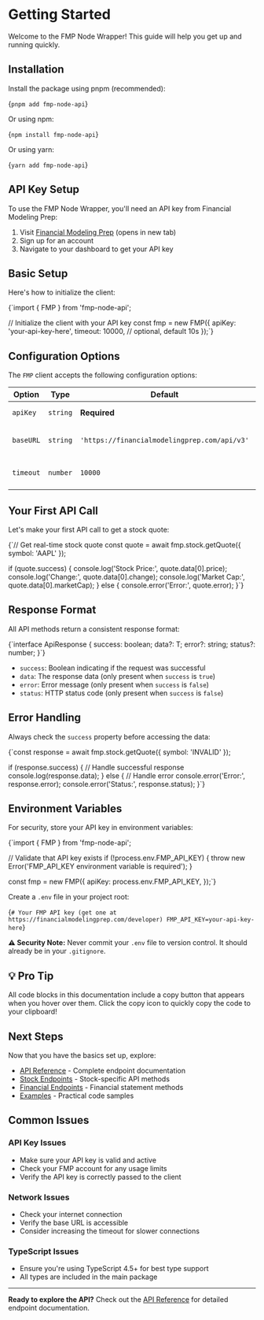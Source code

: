 # Getting Started

Welcome to the FMP Node Wrapper! This guide will help you get up and
running quickly.

## Installation

Install the package using pnpm (recommended):

<CodeBlock language="bash">{`pnpm add fmp-node-api`}</CodeBlock>

Or using npm:

<CodeBlock language="bash">{`npm install fmp-node-api`}</CodeBlock>

Or using yarn:

<CodeBlock language="bash">{`yarn add fmp-node-api`}</CodeBlock>

## API Key Setup

To use the FMP Node Wrapper, you'll need an API key from Financial
Modeling Prep:

1. Visit [Financial Modeling Prep](https://financialmodelingprep.com/) (opens in new tab)
2. Sign up for an account
3. Navigate to your dashboard to get your API key

## Basic Setup

Here's how to initialize the client:

<CodeBlock language="typescript">
{`import { FMP } from 'fmp-node-api';

// Initialize the client with your API key
const fmp = new FMP({
apiKey: 'your-api-key-here',
timeout: 10000, // optional, default 10s
});`}

</CodeBlock>

## Configuration Options

The `FMP` client accepts the following configuration options:

| Option    | Type     | Default                                      | Description                     |
| --------- | -------- | -------------------------------------------- | ------------------------------- |
| `apiKey`  | `string` | **Required**                                 | Your FMP API key                |
| `baseURL` | `string` | `'https://financialmodelingprep.com/api/v3'` | Base URL for API requests       |
| `timeout` | `number` | `10000`                                      | Request timeout in milliseconds |

## Your First API Call

Let's make your first API call to get a stock quote:

<CodeBlock language="typescript">
{`// Get real-time stock quote
const quote = await fmp.stock.getQuote({ symbol: 'AAPL' });

if (quote.success) {
console.log('Stock Price:', quote.data[0].price);
console.log('Change:', quote.data[0].change);
console.log('Market Cap:', quote.data[0].marketCap);
} else {
console.error('Error:', quote.error);
}`}

</CodeBlock>

## Response Format

All API methods return a consistent response format:

<CodeBlock language="typescript">
  {`interface ApiResponse<T> {
    success: boolean;
    data?: T;
    error?: string;
    status?: number;
}`}
</CodeBlock>

- `success`: Boolean indicating if the request was successful
- `data`: The response data (only present when `success` is `true`)
- `error`: Error message (only present when `success` is `false`)
- `status`: HTTP status code (only present when `success` is `false`)

## Error Handling

Always check the `success` property before accessing the
data:

<CodeBlock language="typescript">
{`const response = await fmp.stock.getQuote({ symbol: 'INVALID' });

if (response.success) {
// Handle successful response
console.log(response.data);
} else {
// Handle error
console.error('Error:', response.error);
console.error('Status:', response.status);
}`}

</CodeBlock>

## Environment Variables

For security, store your API key in environment variables:

<CodeBlock language="typescript">
{`import { FMP } from 'fmp-node-api';

// Validate that API key exists
if (!process.env.FMP_API_KEY) {
throw new Error('FMP_API_KEY environment variable is required');
}

const fmp = new FMP({
apiKey: process.env.FMP_API_KEY,
});`}

</CodeBlock>

Create a `.env` file in your project root:

<CodeBlock language="env">{`# Your FMP API key (get one at https://financialmodelingprep.com/developer)
FMP_API_KEY=your-api-key-here`}</CodeBlock>

**⚠️ Security Note:** Never commit your `.env` file to version control. It should already be in your `.gitignore`.

## 💡 Pro Tip

All code blocks in this documentation include a copy button that appears when you hover over them. Click the copy icon to quickly copy the code to your clipboard!

## Next Steps

Now that you have the basics set up, explore:

- [API Reference](/docs/api) - Complete endpoint documentation
- [Stock Endpoints](/docs/api/stock) - Stock-specific API methods
- [Financial Endpoints](/docs/api/financial) - Financial statement methods
- [Examples](/docs/examples) - Practical code samples

## Common Issues

### API Key Issues

- Make sure your API key is valid and active
- Check your FMP account for any usage limits
- Verify the API key is correctly passed to the client

### Network Issues

- Check your internet connection
- Verify the base URL is accessible
- Consider increasing the timeout for slower connections

### TypeScript Issues

- Ensure you're using TypeScript 4.5+ for best type support
- All types are included in the main package

---

**Ready to explore the API?** Check out the [API Reference](/docs/api) for detailed endpoint
documentation.
